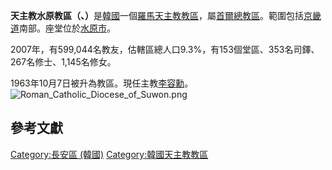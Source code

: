 {{Infobox Roman Catholic diocese
|Roman Catholic Diocese of = 天主教水原教区
|Latin name of diocese = Dioecesis Suvonensis
|圖片 = 
|圖片說明 = 
|location = [[大韓民国|大韓民国]]
|territory = [[京畿道|京畿]]南部
|population = 622,617 
|rite = 拉丁禮
|主保 = 
|province = [[天主教首爾總教區|首爾]]
|established = 1962年
|主教座堂 = 
|副主教座堂 =
|leadership = 主教
|website = http://www.casuwon.or.kr/
|教宗 = 
|總主教 = 
|ordinary = 李容勳
|auxiliary = 李聖孝
}}
'''天主教水原教區（{{lang-la|Dioecesis Suvonensis}}、{{lang-ko|천주교 수원교구}}）'''是[[韓國|韓國]]一個[[羅馬天主教|羅馬天主教]][[教區|教區]]，屬[[天主教首爾總教區|首爾總教區]]。範圍包括[[京畿道|京畿道]]南部。座堂位於[[水原市|水原市]]。

2007年，有599,044名教友，估轄區總人口9.3%，有153個堂區、353名司鐸、267名修士、1,145名修女。

1963年10月7日被升為教區。現任主教[[李容勳|李容勳]]。
[[File:Roman_Catholic_Diocese_of_Suwon.png|left]]

==參考文獻==
<div class="references-small">
<references />
</div>

{{朝鮮半島天主教}}

[[Category:長安區_(韓國)|Category:長安區 (韓國)]]
[[Category:韓國天主教教區|Category:韓國天主教教區]]